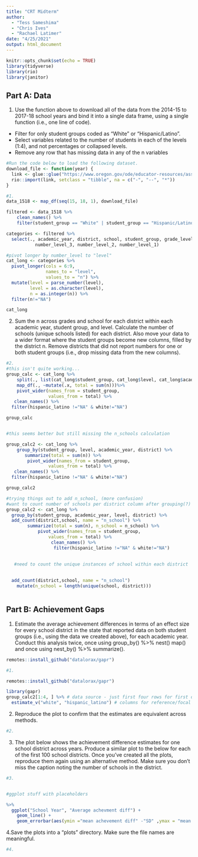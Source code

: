 ```yaml
---
title: "CRT Midterm"
author:   
  - "Tess Sameshima"
  - "Chris Ives"
  - "Rachael Latimer"
date: "4/25/2021"
output: html_document
---
```


```r
knitr::opts_chunk$set(echo = TRUE)
library(tidyverse)
library(rio)
library(janitor)
```

## Part A: Data
1. Use the function above to download all of the data from the 2014-15 to 2017-18 school years and bind it into a single data frame, using a single function (i.e., one line of code). 
- Filter for only student groups coded as "White" or "Hispanic/Latino".
- Select variables related to the number of students in each of the levels (1:4), and not percentages or collapsed levels.
- Remove any row that has missing data in any of the n variables
```r

#Run the code below to load the following dataset.
download_file <- function(year) {
  link <- glue::glue("https://www.oregon.gov/ode/educator-resources/assessment/TestResults20{year}/pagr_schools_ela_raceethnicity_{year-1}{year}.xlsx")
  rio::import(link, setclass = "tibble", na = c("-", "--", "*"))
}

#1.
data_1518 <- map_df(seq(15, 18, 1), download_file) 

filtered <- data_1518 %>% 
    clean_names() %>% 
    filter(student_group == "White" | student_group == "Hispanic/Latino")

categories <- filtered %>% 
  select(., academic_year, district, school, student_group, grade_level, number_level_4, 
           number_level_3, number_level_2, number_level_1)

#pivot longer by number_level to "level" 
cat_long <- categories %>%
  pivot_longer(cols = 6:9,
               names_to = "level",
               values_to = "n") %>% 
  mutate(level = parse_number(level),
         level = as.character(level),
         n = as.integer(n)) %>% 
  filter(n!="NA")

cat_long
```

2. Sum the n across grades and school for each district within each academic year, student group, and level. Calculate the number of schools (unique schools listed) for each district. Also move your data to a wider format where the student groups become new columns, filled by the district n. Remove districts that did not report numbers for one or both student groups (i.e., drop missing data from the new columns). 
```r

#2.
#this isn't quite working...
group_calc <- cat_long %>% 
    split(., list(cat_long$student_group, cat_long$level, cat_long$academic_year, cat_long$district))%>%
    map_df(., ~mutate(.x, total = sum(n)))%>% 
    pivot_wider(names_from = student_group, 
                values_from = total) %>% 
   clean_names() %>% 
  filter(hispanic_latino !="NA" & white!="NA")

group_calc


#this seems better but still missing the n_schools calculation

group_calc2 <- cat_long %>% 
    group_by(student_group, level, academic_year, district) %>%
       summarize(total = sum(n)) %>%  
        pivot_wider(names_from = student_group, 
                values_from = total) %>% 
   clean_names() %>% 
  filter(hispanic_latino !="NA" & white!="NA")

group_calc2

#trying things out to add n_school, (more confusion) 
#want to count number of schools per district column after grouping(?) 
group_calc2 <- cat_long %>% 
  group_by(student_group, academic_year, level, district) %>% 
  add_count(district,school, name = "n_school") %>% 
        summarize(total = sum(n), n_school = n_school) %>%  
            pivot_wider(names_from = student_group, 
                values_from = total) %>% 
                 clean_names() %>% 
                  filter(hispanic_latino !="NA" & white!="NA")
      

   #need to count the unique instances of school within each district 
  
  
  add_count(district,school, name = "n_school")  
    mutate(n_school = length(unique(school, district)))



```

## Part B: Achievement Gaps
1. Estimate the average achievement differences in terms of an effect size for every school district in the state that reported data on both student groups (i.e., using the data we created above), for each academic year. Conduct this analysis twice, once using group_by() %>% nest() map() and once using nest_by() %>% summarize().
```r
remotes::install_github("datalorax/gapr")

#1.

remotes::install_github("datalorax/gapr")

library(gapr)
group_calc2[1:4, ] %>% # data source - just first four rows for first district
  estimate_v("white", "hispanic_latino") # columns for reference/focal groups
```

2. Reproduce the plot to confirm that the estimates are equivalent across methods.
```r

#2.
```

3. The plot below shows the achievement difference estimates for one school district across years. Produce a similar plot to the below for each of the first 100 school districts. Once you’ve created all the plots, reproduce them again using an alternative method. Make sure you don’t miss the caption noting the number of schools in the district.
```r

#3.


#ggplot stuff with placeholders

%>% 
  ggplot("School Year", "Average achevment diff") +
    geom_line() +
    geom_errorbar(aes(ymin ="mean achevement diff" -"SD" ,ymax = "mean achevement diff"+"SD"))


```

4.Save the plots into a “plots” directory. Make sure the file names are meaningful.
```r

#4.
```